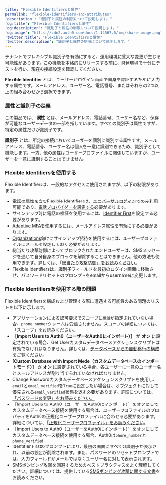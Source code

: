 ```yaml
---
title: "Flexible Identifiersと属性"
permalink: "flexible-identifiers-and-attributes"
'description': "識別子と属性の制限について説明します。"
'og:title': "Flexible Identifiersと属性"
'og:description': "識別子と属性の制限について説明します。"
'og:image': "https://cdn2.auth0.com/docs/1.14567.0/img/share-image.png"
'twitter:title': "Flexible Identifiersと属性"
'twitter:description': "識別子と属性の制限について説明します。"
---
```


<Warning>

テナントでフレキシブル識別子を有効にすると、運用環境に重大な変更が生じる可能性があります。この機能を本格的にリリースする前に、開発環境で十分にテストを行い、現在の接続設定を確認してください。

</Warning>

**Flexible Identifier** とは、ユーザーがログイン画面で自身を認証するために入力する属性です。メールアドレス、ユーザー名、電話番号、またはそれらの2つ以上の組み合わせから選択できます。

### **属性と識別子の定義**

この製品では、 **属性** とは、メールアドレス、電話番号、ユーザー名など、保存が可能なユーザーデータの一部を指しています。すべての識別子は属性ですが、特定の属性だけが識別子です。

**識別子** とは、所定の接続においてユーザーを個別に識別する属性です。メールアドレス、電話番号、ユーザー名は個人を一意に識別できるため、識別子として機能します。一方、他の属性はユーザープロファイルに関係していますが、ユーザーを一意に識別することはできません。

### Flexible Identifiersを使用する

Flexible Identifiersは、一般的なアクセスに使用されますが、以下の制限があります。

* 電話の属性を含むFlexible Identifiersは、[ユニバーサルログイン](/ja-jp/authenticate/login/auth0-universal-login/universal-login-vs-classic-login/universal-experience)でのみ利用可能であり、[電話プロバイダーを設定する](/ja-jp/customize/phone-messages/configure-phone-messaging-providers)必要があります。
* サインアップ時に電話の検証を使用するには、[Identifier First](/ja-jp/authenticate/login/auth0-universal-login/identifier-first)を設定する必要があります。
* [Adaptive MFA](/ja-jp/secure/multi-factor-authentication/adaptive-mfa)を使用するには、メールアドレス属性を有効にする必要があります。
* [Organizations](/ja-jp/manage-users/organizations/organizations-overview)向けにサインアップ招待を使用するには、ユーザープロファイルにメールを設定しておく必要があります。
* 総当たり攻撃防御によってブロックされたエンドユーザーは、SMSメッセージを通じて自分自身のブロックを解除することはできません。他の方法も使用できます。詳しくは、「[総当たり攻撃防御」をお読みください](/ja-jp/secure/attack-protection/brute-force-protection)。
* Flexible Identifiersは、識別子フィールドを最初のログイン画面に移動させ、パスワードリセットのプロンプトをemailからusernameに変更します。

### Flexible Identifiersを使用する際の問題

Flexible Identifiersを構成および管理する際に遭遇する可能性のある問題のリストを以下に示します。

* アプリケーションによる認可要求でスコープに`電話`が指定されていない場合、`phone_number`クレームは受信されません。スコープの詳細については、[「スコープ」をお読みください](/ja-jp/get-started/apis/scopes)。
* **［Import Users to Auth0（ユーザーをAuth0にインポート）］** が **オン** に設定されている場合、Get Userカスタムデータベースアクションスクリプトは有効でなければなりません。詳しくは、[データベースからの自動移行の構成](/ja-jp/manage-users/user-migration/configure-automatic-migration-from-your-database)をご覧ください。
* **[Custom Database with Import Mode（カスタムデータベースのインポートモード）］** が **オン** に設定されている場合、各ユーザーに一意のユーザー名とメールアドレスが割り当てられていなければなりません。
* Change Passwordカスタムデータベースアクションスクリプトを使用し、`email`と`email_verified`を`True`に設定したい場合は、オブジェクトに対して優先される`email_verified`状態を返す必要があります。詳細については、[「パスワードの変更」をお読みください。](/ja-jp/authenticate/database-connections/custom-db/templates/change-password)
* ［Import Users to Auth0（ユーザーをAuth0にインポート）］をオフにしてカスタムデータベース接続を使用する場合は、ユーザープロファイルのプロパティをAuth0の正規化ユーザープロファイルに合わせる必要があります。詳細については、[「正規化ユーザープロファイル」をお読みください](/ja-jp/manage-users/user-accounts/user-profiles/normalized-user-profiles)。
* ［Import Users to Auth0（ユーザーをAuth0にインポート）］をオンにしてカスタムデータベース接続を使用する場合、Auth0は`phone_number`と`phone_verified`
* Identifier Firstのプロンプトにより、最初の画面にすべての識別子が表示され、以前の設定が削除されます。また、パスワードのリセットプロンプトでは、入力フィールドがメールではなくユーザー名に対して表示されます。
* SMSポンピング攻撃を回避するためのベストプラクティスをよく理解してください。詳細については、提供している[SMSポンピング攻撃に関する文書](https://www.okta.com/resources/whitepaper-handling-toll-fraud-and-sms-pumping-with-twilio-in-the-okta-customer-identity/)をお読みください。